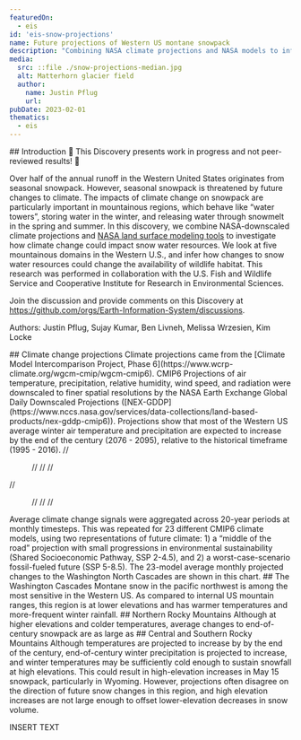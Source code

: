 ```yaml
---
featuredOn:
  - eis
id: 'eis-snow-projections'
name: Future projections of Western US montane snowpack
description: "Combining NASA climate projections and NASA models to infer the future state of snow water resources in the Rocky Mountains and North Cascades Mountain ranges"
media:
  src: ::file ./snow-projections-median.jpg
  alt: Matterhorn glacier field
  author:
    name: Justin Pflug
    url: 
pubDate: 2023-02-01
thematics:
  - eis
---
```

<Block>
  <Prose>
  ## Introduction
  🚧 This Discovery presents work in progress and not peer-reviewed results! 🚧

  Over half of the annual runoff in the Western United States originates from seasonal snowpack. However, seasonal snowpack is threatened by future changes to climate. The impacts of climate change on snowpack are particularly important in mountainous regions, which behave like “water towers”, storing water in the winter, and releasing water through snowmelt in the spring and summer. In this discovery, we combine NASA-downscaled climate projections and [NASA land surface modeling tools](https://lis.gsfc.nasa.gov/) to investigate how climate change could impact snow water resources. We look at five mountainous domains in the Western U.S., and infer how changes to snow water resources could change the availability of wildlife habitat. This research was performed in collaboration with the U.S. Fish and Wildlife Service and Cooperative Institute for Research in Environmental Sciences.

  Join the discussion and provide comments on this Discovery at https://github.com/orgs/Earth-Information-System/discussions.

  Authors: Justin Pflug, Sujay Kumar, Ben Livneh, Melissa Wrzesien, Kim Locke
  </Prose>
</Block>

<Block>
  <Prose>
  ## Climate change projections
   Climate projections came from the [Climate Model Intercomparison Project, Phase 6](https://www.wcrp-climate.org/wgcm-cmip/wgcm-cmip6). CMIP6 Projections of air temperature, precipitation, relative humidity, wind speed, and radiation were downscaled to finer spatial resolutions by the NASA Earth Exchange Global Daily Downscaled Projections ([NEX-GDDP](https://www.nccs.nasa.gov/services/data-collections/land-based-products/nex-gddp-cmip6)). Projections show that most of the Western US average winter air temperature and precipitation are expected to increase by the end of the century (2076 - 2095), relative to the historical timeframe (1995 - 2016).
  </Prose>
//  <Figure>
//    <Map
//      datasetId='CMIP-winter-median-ta'
//      layerId='CMIP245-winter-median-ta'
//      dateTime='2085-02-14'
//      zoom={4.5}
//      center={[-113.,40.]}
//      compareDateTime='2099-01-01'
//    />
//    <Caption
//      attrAuthor='NASA'
//      attrUrl='https://nasa.gov/'
//    />
//  </Figure>
//  <Figure>
//    <Map
//      datasetId='CMIP-winter-median-pr'
//      layerId='CMIP245-winter-median-pr'
//      dateTime='2085-02-14'
//      zoom={4.5}
//      center={[-113.,40.]}
//      compareDateTime='2099-01-01'
//    />
//    <Caption
//      attrAuthor='NASA'
//      attrUrl='https://nasa.gov/'
//    />
//  </Figure>
</Block>

<Block>
   <Figure>
    <Chart
      dataPath={new URL('./CSCD_projected_ta_historicalOnly.csv', import.meta.url).href}
      dateFormat="%Y-%m"
      idKey='Projection'
      xKey='Date'
      yKey='Air Temperature[C]'
      yAxisLabel='Air temperature [C]'
    />
   </Figure>
   <Prose>
    Average climate change signals were aggregated across 20-year periods at monthly timesteps. This was repeated for 23 different CMIP6 climate models, using two representations of future climate: 1) a “middle of the road” projection with small progressions in environmental sustainability (Shared Socioeconomic Pathway, SSP 2-4.5), and 2) a worst-case-scenario fossil-fueled future (SSP 5-8.5). The 23-model average monthly projected changes to the Washington North Cascades are shown in this chart.
   </Prose>
</Block>

<ScrollytellingBlock>
  <Chapter
    center={[-119.70,48.40]}
    zoom={7.5}
    datasetId='snow-projections-diff'
    layerId='snow-projections-diff-scenario-245'
    datetime='2077-05-01'
  >
    ## The Washington Cascades
    Montane snow in the pacific northwest is among the most sensitive in the Western US. As compared to internal US mountain ranges, this region is at lower elevations and has warmer temperatures and more-frequent winter rainfall.<STATS> 
  </Chapter>
  <Chapter
    center={[-114.80,47.40]}
    zoom={6.5}
    datasetId='snow-projections-diff'
    layerId='snow-projections-diff-scenario-245'
    datetime='2077-05-01'
  >
    ## Northern Rocky Mountains
    Although at higher elevations and colder temperatures, average changes to end-of-century snowpack are as large as <STATS>
  </Chapter>
  <Chapter
    center={[-108.90,40.70]}
    zoom={5.5}
    datasetId='snow-projections-diff'
    layerId='snow-projections-diff-scenario-245'
    datetime='2077-05-01'
  >
    ## Central and Southern Rocky Mountains
    Although temperatures are projected to increase by <STAT> by the end of the century, end-of-century winter precipitation is projected to increase, and winter temperatures may be sufficiently cold enough to sustain snowfall at high elevations. This could result in high-elevation increases in May 15 snowpack, particularly in Wyoming. However, projections often disagree on the direction of future snow changes in this region, and high elevation increases are not large enough to offset lower-elevation decreases in snow volume.  
  </Chapter>
</ScrollytellingBlock> 
<Block>
   <Figure>
    <Chart
      dataPath={new URL('./noRocky_west_hab.csv', import.meta.url).href}
      idKey='Period'
      xKey='Percent-change'
      yKey='Elevation'
      yAxisLabel='Elevation [m]'
      xAxisLabel='Percent-change [%]'
    />
   </Figure>
   <Prose>
   INSERT TEXT
   </Prose>
</Block>  
